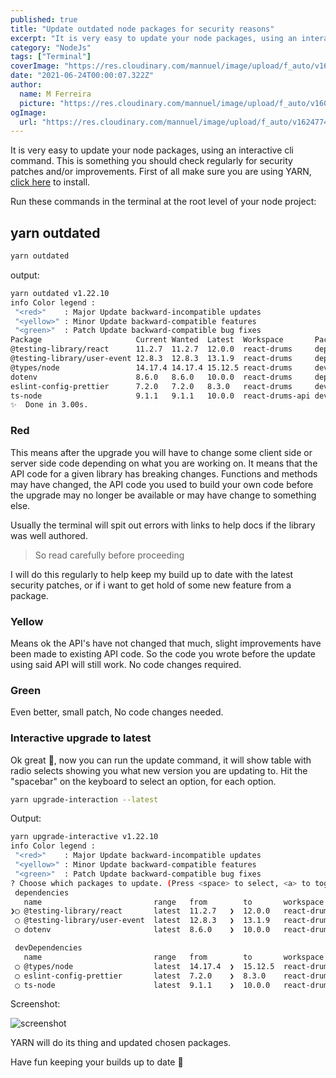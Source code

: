 ```yaml
---
published: true
title: "Update outdated node packages for security reasons"
excerpt: "It is very easy to update your node packages, using an interactive cli command."
category: "NodeJs"
tags: ["Terminal"]
coverImage: "https://res.cloudinary.com/mannuel/image/upload/f_auto/v1624774339/images/node-article.png"
date: "2021-06-24T00:00:07.322Z"
author:
  name: M Ferreira
  picture: "https://res.cloudinary.com/mannuel/image/upload/f_auto/v1604067445/images/mee.jpg"
ogImage:
  url: "https://res.cloudinary.com/mannuel/image/upload/f_auto/v1624774339/images/node-article.png"
---
```


It is very easy to update your node packages, using an interactive cli command. This is something you should check regularly for security patches and/or improvements. First of all make sure you are using YARN, [click here](https://yarnpkg.com) to install.

Run these commands in the terminal at the root level of your node project:

## yarn outdated

```bash
yarn outdated
```

output:

```bash
yarn outdated v1.22.10
info Color legend :
 "<red>"    : Major Update backward-incompatible updates
 "<yellow>" : Minor Update backward-compatible features
 "<green>"  : Patch Update backward-compatible bug fixes
Package                     Current Wanted  Latest  Workspace       Package Type    URL
@testing-library/react      11.2.7  11.2.7  12.0.0  react-drums     dependencies    https://github.com/testing-library/react-testing-library#readme
@testing-library/user-event 12.8.3  12.8.3  13.1.9  react-drums     dependencies    https://github.com/testing-library/user-event#readme
@types/node                 14.17.4 14.17.4 15.12.5 react-drums     devDependencies https://github.com/DefinitelyTyped/DefinitelyTyped/tree/master/types/node
dotenv                      8.6.0   8.6.0   10.0.0  react-drums     dependencies    https://github.com/motdotla/dotenv#readme
eslint-config-prettier      7.2.0   7.2.0   8.3.0   react-drums     devDependencies https://github.com/prettier/eslint-config-prettier#readme
ts-node                     9.1.1   9.1.1   10.0.0  react-drums-api devDependencies https://typestrong.org/ts-node
✨  Done in 3.00s.
```

### Red

This means after the upgrade you will have to change some client side or server side code depending on what you are working on. It means that the API code for a given library has breaking changes. Functions and methods may have changed, the API code you used to build your own code before the upgrade may no longer be available or may have change to something else.

Usually the terminal will spit out errors with links to help docs if the library was well authored.

> So read carefully before proceeding

I will do this regularly to help keep my build up to date with the latest security patches, or if i want to get hold of some new feature from a package.

### Yellow

Means ok the API's have not changed that much, slight improvements have been made to existing API code. So the code you wrote before the update using said API will still work. No code changes required.

### Green

Even better, small patch, No code changes needed.

### Interactive upgrade to latest

Ok great 🚀, now you can run the update command, it will show table with radio selects showing you what new version you are updating to. Hit the "spacebar" on the keyboard to select an option, for each option.

```bash
yarn upgrade-interaction --latest
```

Output:

```bash
yarn upgrade-interactive v1.22.10
info Color legend :
 "<red>"    : Major Update backward-incompatible updates
 "<yellow>" : Minor Update backward-compatible features
 "<green>"  : Patch Update backward-compatible bug fixes
? Choose which packages to update. (Press <space> to select, <a> to toggle all, <i> to invert selection)
 dependencies
   name                         range   from        to       workspace        url
❯◯ @testing-library/react       latest  11.2.7   ❯  12.0.0   react-drums      https://github.com/testing-library/react-testing-library#readme
 ◯ @testing-library/user-event  latest  12.8.3   ❯  13.1.9   react-drums      https://github.com/testing-library/user-event#readme
 ◯ dotenv                       latest  8.6.0    ❯  10.0.0   react-drums      https://github.com/motdotla/dotenv#readme

 devDependencies
   name                         range   from        to       workspace        url
 ◯ @types/node                  latest  14.17.4  ❯  15.12.5  react-drums      https://github.com/DefinitelyTyped/DefinitelyTyped/tree/master/types/node
 ◯ eslint-config-prettier       latest  7.2.0    ❯  8.3.0    react-drums      https://github.com/prettier/eslint-config-prettier#readme
 ◯ ts-node                      latest  9.1.1    ❯  10.0.0   react-drums-api  https://typestrong.org/ts-node
```

Screenshot:

![screenshot](/assets/blog/update-outdated-node-packages/img1.png)

YARN will do its thing and updated chosen packages.

Have fun keeping your builds up to date 👋
